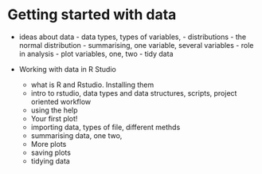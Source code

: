 # Getting started with data

-   ideas about data - data types, types of variables, - distributions - the normal distribution - summarising, one variable, several variables - role in analysis - plot variables, one, two - tidy data

-   Working with data in R Studio

    -   what is R and Rstudio. Installing them
    -   intro to rstudio, data types and data structures, scripts, project oriented workflow
    -   using the help
    -   Your first plot!
    -   importing data, types of file, different methds
    -   summarising data, one two,
    -   More plots
    -   saving plots
    -   tidying data
